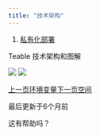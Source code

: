 ```yaml
---
title: "技术架构"
---
```


1. [私有化部署](/si-you-hua-bu-shu)

Teable 技术架构和图解

<Frame caption="产品架构图">
  <img src="/images/si-you-hua-bu-shu/77a397abbfab3574.png" />
</Frame>

<Frame caption="部署架构图">
  <img src="/images/si-you-hua-bu-shu/a7eb9716b365ddaf.png" />
</Frame>

[上一页环境变量](/si-you-hua-bu-shu/huan-jing-bian-liang)[下一页空间](/ji-ben-gong-neng/gong-zuo-qu)

最后更新于6个月前

这有帮助吗？
